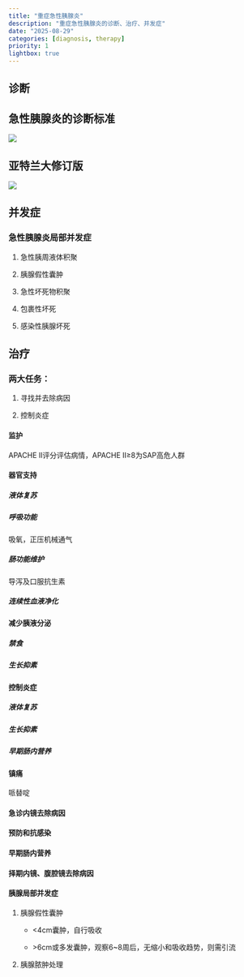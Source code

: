 ```yaml
---
title: "重症急性胰腺炎"
description: "重症急性胰腺炎的诊断、治疗、并发症"
date: "2025-08-29"
categories: [diagnosis, therapy]
priority: 1
lightbox: true
---
```


## 诊断

::: {.callout-caution appearance="simple"}
## 急性胰腺炎的诊断标准

![](images/paste-1.png)
:::

::: {.callout-tip appearance="simple"}
## 亚特兰大修订版

![](images/paste-2.png)
:::

## 并发症

### 急性胰腺炎局部并发症

1.  急性胰周液体积聚

2.  胰腺假性囊肿

3.  急性坏死物积聚

4.  包裹性坏死

5.  感染性胰腺坏死

## 治疗

### 两大任务：

1.  寻找并去除病因

2.  控制炎症

#### 监护

APACHE II评分评估病情，APACHE II≥8为SAP高危人群

#### 器官支持

##### 液体复苏

##### 呼吸功能

吸氧，正压机械通气

##### 肠功能维护

导泻及口服抗生素

##### 连续性血液净化

#### 减少胰液分泌

##### 禁食

##### 生长抑素

#### 控制炎症

##### 液体复苏

##### 生长抑素

##### 早期肠内营养

#### 镇痛

哌替啶

#### 急诊内镜去除病因

#### 预防和抗感染

#### 早期肠内营养

#### 择期内镜、腹腔镜去除病因

#### 胰腺局部并发症

1.  胰腺假性囊肿

    -   \<4cm囊肿，自行吸收\

    -   \>6cm或多发囊肿，观察6\~8周后，无缩小和吸收趋势，则需引流\

2.  胰腺脓肿处理